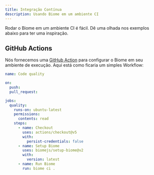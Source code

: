 ```yaml
---
title: Integração Contínua
description: Usando Biome em um ambiente CI
---
```


Rodar o Biome em um ambiente CI é fácil. Dê uma olhada nos exemplos abaixo para ter uma inspiração.

## GitHub Actions

Nós fornecemos uma [GitHub Action](https://github.com/marketplace/actions/setup-biome) para configurar o Biome em seu ambiente de execução.
Aqui está como ficaria um simples Workflow:

```yaml title="pull_request.yml"
name: Code quality

on:
  push:
  pull_request:

jobs:
  quality:
    runs-on: ubuntu-latest
    permissions:
      contents: read
    steps:
      - name: Checkout
        uses: actions/checkout@v5
        with:
          persist-credentials: false
      - name: Setup Biome
        uses: biomejs/setup-biome@v2
        with:
          version: latest
      - name: Run Biome
        run: biome ci .
```
